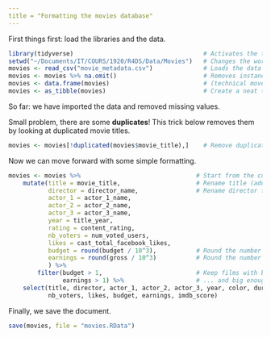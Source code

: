 ```yaml
---
title = "Formatting the movies database"
---
```


First things first: load the libraries and the data.

```r
library(tidyverse)                                    # Activates the tidyverse
setwd("~/Documents/IT/COURS/1920/R4DS/Data/Movies")   # Changes the working directory
movies <- read_csv("movie_metadata.csv")              # Loads the data
movies <- movies %>% na.omit()                        # Removes instances with missing points
movies <- data.frame(movies)                          # (technical move)
movies <- as_tibble(movies)                           # Create a neat tibble
```

So far: we have imported the data and removed missing values.

Small problem, there are some **duplicates**! This trick below removes them by looking at duplicated movie titles.

```r
movies <- movies[!duplicated(movies$movie_title),]    # Remove duplicate titles
```

Now we can move forward with some simple formatting. 

```r
movies <- movies %>%                                # Start from the current variable
    mutate(title = movie_title,                     # Rename title (add a new column)
           director = director_name,                # Rename director field (add a ne column) ...
           actor_1 = actor_1_name,
           actor_2 = actor_2_name,
           actor_3 = actor_3_name,
           year = title_year,
           rating = content_rating,
           nb_voters = num_voted_users,
           likes = cast_total_facebook_likes,
           budget = round(budget / 10^3),           # Round the number of K$ of budget
           earnings = round(gross / 10^3)           # Round the number of K$ of profit
           ) %>%
        filter(budget > 1,                          # Keep films with big enough budget..
               earnings > 1) %>%                    # ... and big enough earnings!
    select(title, director, actor_1, actor_2, actor_3, year, color, duration, language, country, rating, 
           nb_voters, likes, budget, earnings, imdb_score)
```

Finally, we save the document.

```r
save(movies, file = "movies.RData")
```

